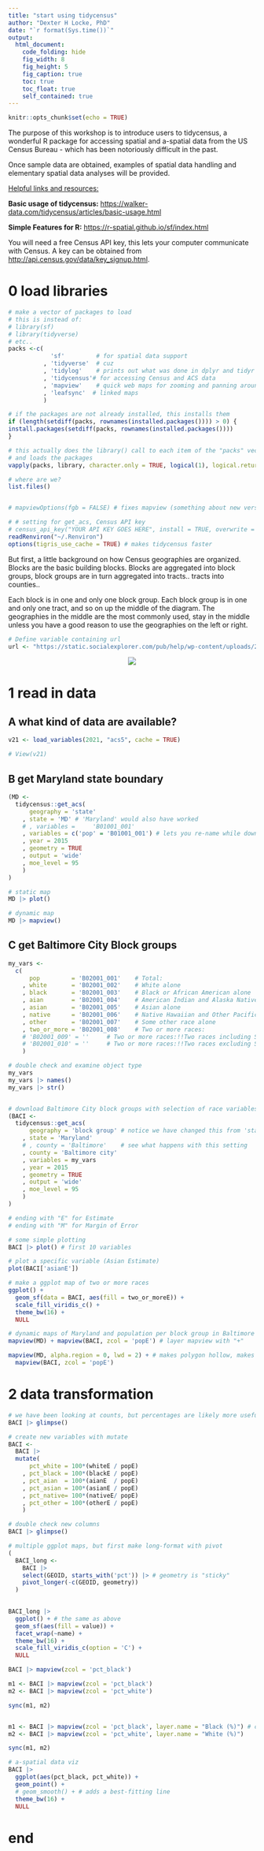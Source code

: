 ```yaml
---
title: "start using tidycensus"
author: "Dexter H Locke, PhD"
date: "`r format(Sys.time())`"
output:
  html_document:
    code_folding: hide
    fig_width: 8
    fig_height: 5
    fig_caption: true
    toc: true
    toc_float: true
    self_contained: true
---
```


```r
knitr::opts_chunk$set(echo = TRUE)
```

The purpose of this workshop is to introduce users to tidycensus, a wonderful R package for accessing spatial and a-spatial data from the US Census Bureau - which has been notoriously difficult in the past.

Once sample data are obtained, examples of spatial data handling and elementary spatial data analyses will be provided.

[Helpful links and resources:]{.underline}

**Basic usage of tidycensus:** <https://walker-data.com/tidycensus/articles/basic-usage.html>

**Simple Features for R:** <https://r-spatial.github.io/sf/index.html>

You will need a free Census API key, this lets your computer communicate with Census. A key can be obtained from <http://api.census.gov/data/key_signup.html>.

# 0 load libraries

```r

# make a vector of packages to load
# this is instead of:
# library(sf)
# library(tidyverse)
# etc..
packs <-c(
            'sf'         # for spatial data support
          , 'tidyverse'  # cuz
          , 'tidylog'    # prints out what was done in dplyr and tidyr
          , 'tidycensus'# for accessing Census and ACS data
          , 'mapview'    # quick web maps for zooming and panning around
          , 'leafsync'  # linked maps
          )  

# if the packages are not already installed, this installs them
if (length(setdiff(packs, rownames(installed.packages()))) > 0) {
install.packages(setdiff(packs, rownames(installed.packages())))
}

# this actually does the library() call to each item of the "packs" vector
# and loads the packages
vapply(packs, library, character.only = TRUE, logical(1), logical.return = TRUE, quietly = TRUE)

# where are we?
list.files()


# mapviewOptions(fgb = FALSE) # fixes mapview (something about new versions.. )

# # setting for get_acs, Census API key
# census_api_key("YOUR API KEY GOES HERE", install = TRUE, overwrite = TRUE)
readRenviron("~/.Renviron")
options(tigris_use_cache = TRUE) # makes tidycensus faster

```

But first, a little background on how Census geographies are organized. Blocks are the basic building blocks. Blocks are aggregated into block groups, block groups are in turn aggregated into tracts.. tracts into counties..

Each block is in one and only one block group. Each block group is in one and only one tract, and so on up the middle of the diagram. The geographies in the middle are the most commonly used, stay in the middle unless you have a good reason to use the geographies on the left or right.

```r
# Define variable containing url
url <- "https://static.socialexplorer.com/pub/help/wp-content/uploads/2013/11/geo_diagram.png"
```

<center><img src="`r url`"/></center>

# 1 read in data

## A what kind of data are available?

```r

v21 <- load_variables(2021, "acs5", cache = TRUE)

# View(v21)
```

## B get Maryland state boundary

```r


(MD <-
  tidycensus::get_acs(
      geography = 'state'
    , state = 'MD' # 'Maryland' would also have worked
    # , variables = 	'B01001_001'
    , variables = c('pop' = 'B01001_001') # lets you re-name while downloading
    , year = 2015
    , geometry = TRUE
    , output = 'wide'
    , moe_level = 95
    ) 
)

# static map
MD |> plot()

# dynamic map
MD |> mapview()
```

## C get Baltimore City Block groups

```r

my_vars <- 
  c(
      pop         = 'B02001_001'	# Total:
    , white       = 'B02001_002'	# White alone
    , black       = 'B02001_003'	# Black or African American alone
    , aian        = 'B02001_004'	# American Indian and Alaska Native alone
    , asian       = 'B02001_005'	# Asian alone
    , native      = 'B02001_006'	# Native Hawaiian and Other Pacific Islander alone
    , other       = 'B02001_007'	# Some other race alone
    , two_or_more = 'B02001_008'	# Two or more races:
    # 'B02001_009' = ''	    # Two or more races:!!Two races including Some other race
    # 'B02001_010' = ''	    # Two or more races:!!Two races excluding Some other race, and three or more races
    )

# double check and examine object type
my_vars
my_vars |> names()
my_vars |> str()


# download Baltimore City block groups with selection of race variables
(BACI <-
  tidycensus::get_acs(
      geography = 'block group' # notice we have changed this from 'state'
    , state = 'Maryland'
    # , county = 'Baltimore'    # see what happens with this setting
    , county = 'Baltimore city'
    , variables = my_vars
    , year = 2015
    , geometry = TRUE
    , output = 'wide'
    , moe_level = 95
    ) 
)

# ending with "E" for Estimate
# ending with "M" for Margin of Error

# some simple plotting
BACI |> plot() # first 10 variables

# plot a specific variable (Asian Estimate)
plot(BACI['asianE'])

# make a ggplot map of two or more races
ggplot() + 
  geom_sf(data = BACI, aes(fill = two_or_moreE)) +
  scale_fill_viridis_c() + 
  theme_bw(16) +
  NULL

# dynamic maps of Maryland and population per block group in Baltimore City
mapview(MD) + mapview(BACI, zcol = 'popE') # layer mapview with "+"

mapview(MD, alpha.region = 0, lwd = 2) + # makes polygon hollow, makes outline thicker
  mapview(BACI, zcol = 'popE') 
```

# 2 data transformation

```r

# we have been looking at counts, but percentages are likely more useful
BACI |> glimpse()

# create new variables with mutate
BACI <- 
  BACI |> 
  mutate(
      pct_white = 100*(whiteE / popE)
    , pct_black = 100*(blackE / popE)
    , pct_aian  = 100*(aianE  / popE)
    , pct_asian = 100*(asianE / popE)
    , pct_native= 100*(nativeE/ popE)
    , pct_other = 100*(otherE / popE)
    )

# double check new columns
BACI |> glimpse()

# multiple ggplot maps, but first make long-format with pivot
(
  BACI_long <- 
    BACI |> 
    select(GEOID, starts_with('pct')) |> # geometry is "sticky"
    pivot_longer(-c(GEOID, geometry))
  )
  

BACI_long |> 
  ggplot() + # the same as above
  geom_sf(aes(fill = value)) +
  facet_wrap(~name) +
  theme_bw(16) +
  scale_fill_viridis_c(option = 'C') + 
  NULL

BACI |> mapview(zcol = 'pct_black')

m1 <- BACI |> mapview(zcol = 'pct_black')
m2 <- BACI |> mapview(zcol = 'pct_white')

sync(m1, m2)


m1 <- BACI |> mapview(zcol = 'pct_black', layer.name = "Black (%)") # clean up the labeling
m2 <- BACI |> mapview(zcol = 'pct_white', layer.name = "White (%)")

sync(m1, m2)

# a-spatial data viz
BACI |> 
  ggplot(aes(pct_black, pct_white)) +
  geom_point() +
  # geom_smooth() + # adds a best-fitting line
  theme_bw(16) +
  NULL

```

# end
